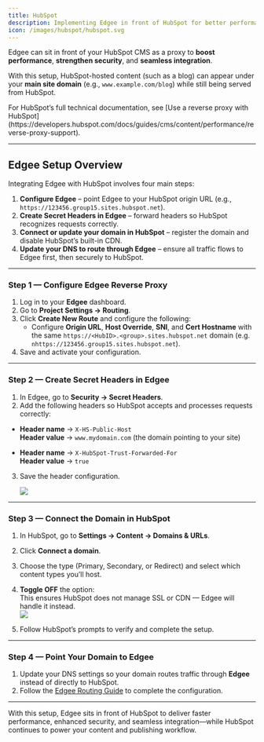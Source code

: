 ```yaml
---
title: HubSpot
description: Implementing Edgee in front of HubSpot for better performance, flexibility, and domain control
icon: /images/hubspot/hubspot.svg
---
```



<EdgeeSdk />

Edgee can sit in front of your HubSpot CMS as a proxy to **boost performance**, **strengthen security**, and **seamless integration**.

With this setup, HubSpot-hosted content (such as a blog) can appear under your **main site domain** (e.g., `www.example.com/blog`) while still being served from HubSpot.  

<Note>
For HubSpot’s full technical documentation, see [Use a reverse proxy with HubSpot](https://developers.hubspot.com/docs/guides/cms/content/performance/reverse-proxy-support).
</Note>

---

## Edgee Setup Overview

Integrating Edgee with HubSpot involves four main steps:

1. **Configure Edgee** – point Edgee to your HubSpot origin URL (e.g., `https://123456.group15.sites.hubspot.net`).  
2. **Create Secret Headers in Edgee** – forward headers so HubSpot recognizes requests correctly.  
3. **Connect or update your domain in HubSpot** – register the domain and disable HubSpot’s built-in CDN.
4. **Update your DNS to route through Edgee** – ensure all traffic flows to Edgee first, then securely to HubSpot.



---

### Step 1 — Configure Edgee Reverse Proxy

1. Log in to your **Edgee** dashboard.  
2. Go to **Project Settings → Routing**.  
3. Click **Create New Route** and configure the following:
   - Configure **Origin URL**, **Host Override**, **SNI**, and **Cert Hostname** with the same `https://<HubID>.<group>.sites.hubspot.net` domain (e.g. `nhttps://123456.group15.sites.hubspot.net`).
4. Save and activate your configuration.  


---

### Step 2 — Create Secret Headers in Edgee

1. In Edgee, go to **Security → Secret Headers**.  
2. Add the following headers so HubSpot accepts and processes requests correctly:  

- **Header name** → `X-HS-Public-Host`  
  **Header value** → `www.mydomain.com` (the domain pointing to your site)  

- **Header name** → `X-HubSpot-Trust-Forwarded-For`  
  **Header value** → `true`  

3. Save the header configuration.  

   <img src="/images/hubspot/hubspotheaders.png" />


---

### Step 3 — Connect the Domain in HubSpot

1. In HubSpot, go to **Settings → Content → Domains & URLs**.  
2. Click **Connect a domain**.  
3. Choose the type (Primary, Secondary, or Redirect) and select which content types you’ll host.  
4. **Toggle OFF** the option:  
This ensures HubSpot does not manage SSL or CDN — Edgee will handle it instead.  
   <img src="/images/hubspot/cdnoffs.png" />

5. Follow HubSpot’s prompts to verify and complete the setup.  

---

### Step 4 — Point Your Domain to Edgee

1. Update your DNS settings so your domain routes traffic through **Edgee** instead of directly to HubSpot.  
2. Follow the [Edgee Routing Guide](/getting-started/routing) to complete the configuration.  

---

With this setup, Edgee sits in front of HubSpot to deliver faster performance, enhanced security, and seamless integration—while HubSpot continues to power your content and publishing workflow.
